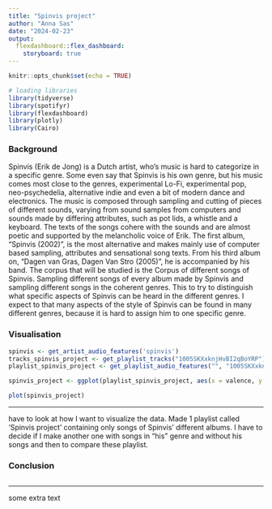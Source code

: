 ```yaml
---
title: "Spinvis project"
author: "Anna Sas"
date: "2024-02-23"
output: 
  flexdashboard::flex_dashboard:
    storyboard: true
---
```


```r
knitr::opts_chunk$set(echo = TRUE)
```

```r
# loading libraries
library(tidyverse)
library(spotifyr)
library(flexdashboard)
library(plotly)
library(Cairo)

```

### Background

Spinvis (Erik de Jong) is a Dutch artist, who’s music is hard to categorize in a specific genre. Some even say that Spinvis is his own genre, but his music comes most close to the genres, experimental Lo-Fi, experimental pop, neo-psychedelia, alternative indie and even a bit of modern dance and electronics. The music is composed through sampling and cutting of pieces of different sounds, varying from sound samples from computers and sounds made by differing attributes, such as pot lids, a whistle and a keyboard. The texts of the songs cohere with the sounds and are almost poetic and supported by the melancholic voice of Erik. The first album, “Spinvis (2002)”, is the most alternative and makes mainly use of computer based sampling, attributes and sensational song texts. From his third album on, “Dagen van Gras, Dagen Van Stro (2005)”, he is accompanied by his band. 
The corpus that will be studied is the Corpus of different songs of Spinvis. Sampling different songs of every album made by Spinvis and sampling different songs in the coherent genres. This to try to distinguish what specific aspects of Spinvis can be heard in the different genres. I expect to that many aspects of the style of Spinvis can be found in many different genres, because it is hard to assign him to one specific genre. 


### Visualisation
```r
spinvis <- get_artist_audio_features('spinvis')
tracks_spinvis_project <- get_playlist_tracks("1005SKXxknjHvBI2qBoYRP")
playlist_spinvis_project <- get_playlist_audio_features("", "1005SKXxknjHvBI2qBoYRP")
```

```r

spinvis_project <- ggplot(playlist_spinvis_project, aes(x = valence, y = energy )) + geom_jitter() + geom_smooth()

```

```r

plot(spinvis_project)

```

***
have to look at how I want to visualize the data. Made 1 playlist called 'Spinvis project' containing only songs of Spinvis' different albums. I have to decide if I make another one with songs in "his" genre and without his songs and then to compare these playlist. 

### Conclusion

```r

```

***
some extra text
